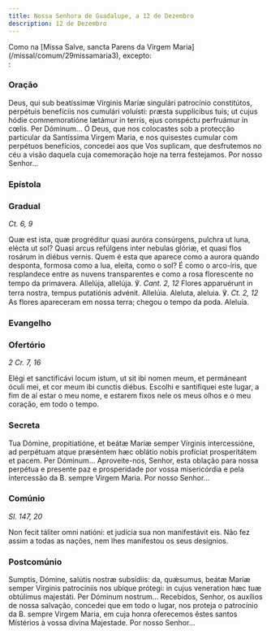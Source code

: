 ```yaml
---
title: Nossa Senhora de Guadalupe, a 12 de Dezembro
description: 12 de Dezembro
---
```


<aside>
  Como na [Missa Salve, sancta Parens da Virgem
  Maria](/missal/comum/29missamaria3), excepto:
</aside>
:

### Oração

<div class="side-by-side not-content">
  <span>
    Deus, qui sub beatíssimæ Vírginis Maríæ singulári patrocínio constitútos,
    perpétuis benefíciis nos cumulári voluísti: præsta supplícibus tuis; ut
    cujus hódie commemoratióne lætámur in terris, ejus conspéctu perfruámur in
    cœlis. Per Dóminum...
  </span>
  <span>
    Ó Deus, que nos colocastes sob a protecção particular da Santíssima Virgem
    Maria, e nos quisestes cumular com perpétuos benefícios, concedei aos que
    Vos suplicam, que desfrutemos no céu a visão daquela cuja comemoração hoje
    na terra festejamos. Por nosso Senhor...
  </span>
</div>

### Epístola


<LinkCard
  href="/missal/santos/07-16-1#epístola"
  title="B. Virgem Maria do Monte Carmelo"
/>

### Gradual

<em>Ct. 6, 9</em>

<div class="side-by-side not-content">
  <span>
    Quæ est ista, quæ progréditur quasi auróra consúrgens, pulchra ut luna,
    elécta ut sol? Quasi arcus refúlgens inter nebulas glóriæ, et quasi flos
    rosárum in diébus vernis.
  </span>
  <span>
    Quem é esta que aparece como a aurora quando desponta, formosa como a lua,
    eleita, como o sol? É como o arco-íris, que resplandece entre as nuvens
    transparentes e como a rosa florescente no tempo da primavera.
  </span>
  <span>
    Allelúja, allelúja. ℣. <em>Cant. 2, 12</em> Flores apparuérunt in terra
    nostra, tempus putatiónis advénit. Allelúia.
  </span>
  <span>
    Aleluta, aleluia. ℣. <em>Ct. 2, 12</em> As flores apareceram em nossa terra;
    chegou o tempo da poda. Aleluía.
  </span>
</div>

### Evangelho

<LinkCard
  href="/missal/santos/07-02#evangelho"
  title="Visitação da B. Virgem Maria"
/>

### Ofertório

<em>2 Cr. 7, 16</em>

<div class="side-by-side not-content">
  <span>
    Elégi et sanctificávi locum istum, ut sit ibi nomen meum, et permáneant
    óculi mei, et cor meum ibi cunctis diébus.
  </span>
  <span>
    Escolhi e santifiquei este lugar, a fim de aí estar o meu nome, e estarem
    fixos nele os meus olhos e o meu coração, em todo o tempo.
  </span>
</div>

### Secreta

<div class="side-by-side not-content">
  <span>
    Tua Dómine, propitiatióne, et beátæ Maríæ semper Vírginis intercessióne, ad
    perpétuam atque præséntem hæc oblátio nobis profíciat prosperitátem et
    pacem. Per Dóminum...
  </span>
  <span>
    Aproveite-nos, Senhor, esta oblação para nossa perpétua e presente paz e
    prosperidade por vossa misericórdia e pela íntercessão da B. sempre Virgem
    Maria. Por nosso Senhor...
  </span>
</div>

### Comúnio

<em>Sl. 147, 20</em>

<div class="side-by-side not-content">
  <span>
    Non fecit táliter omni natióni: et judícia sua non manifestávit eis.
  </span>
  <span>
    Não fez assim a todas as nações, nem lhes manifestou os seus desígnios.
  </span>
</div>

### Postcomúnio

<div class="side-by-side not-content">
  <span>
    Sumptis, Dómine, salútis nostræ subsídiis: da, quǽsumus, beátæ Maríæ semper
    Vírginis patrocíniis nos ubíque prótegi: in cujus veneration hæc tuæ
    obtúlimus majestáti. Per Dóminum nostrum...
  </span>
  <span>
    Recebidos, Senhor, os auxílios de nossa salvação, concedei que em todo o
    lugar, nos proteja o patrocínio da B. sempre Virgem Maria, em cuja honra
    oferecemos êstes santos Místérios à vossa divina Majestade. Por nosso
    Senhor...
  </span>
</div>
